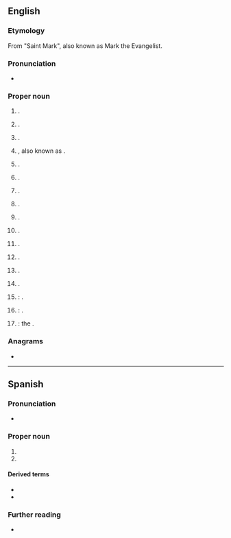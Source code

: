 ==English==
{{wikipedia}}

===Etymology===
From {{der|en|es|-}} "Saint Mark", also known as Mark the Evangelist.

===Pronunciation===
* {{a|US}} {{IPA|en|/sæn ˈmɑɹkəs/}}

===Proper noun===
{{en-proper noun|head=San Marcos}}

# {{place|en|village/and/rural municipality|p/Salta Province|c/Argentina}}.
# {{place|en|town|dept/Antioquia|c/Colombia}}.
# {{place|en|town|dept/Sucre|c/Colombia}}.
# {{place|en|capital city|can/Tarrazú|p/San José|c/Costa Rica}}, also known as {{w|San Marcos de Tarrazú}}.
# {{place|en|urban parish|city/Quito|c/Ecuador}}.
# {{place|en|municipality/and/suburb|city/San Salvador|c/El Salvador}}.
# {{place|en|city/and/municipality/capital|dept/San Marcos|c/Guatemala}}.
# {{place|en|municipality|dept/Ocotepeque|c/Honduras}}.
# {{place|en|municipality|dept/Santa Bárbara|c/Honduras}}.
# {{place|en|island|s/Baja California Sur|c/Mexico}}.
# {{place|en|town/municipal seat|mun/San Marcos|s/Guerrero|c/Mexico}}.
# {{place|en|town/and/municipality|s/Jalisco|c/Mexico}}.
# {{place|en|municipality|dept/Carazo|c/Nicaragua}}.
# {{place|en|town/capital|p/San Marcos|dept/Cajamarca|c/Peru}}.
# {{place|en|city|co/San Diego County|s/California|c/USA}}: {{w|San Marcos, California}}.
# {{place|en|city/county seat|co/Hays County|s/Texas|c/USA}}: {{w|San Marcos, Texas}}.
# {{place|en|river|s/Texas|c/USA}}: the {{w|San Marcos River}}.

===Anagrams===
* {{anagrams|en|a=aacmnorss|mascarons}}

----

==Spanish==

===Pronunciation===
* {{es-IPA}}

===Proper noun===
{{es-proper noun|m}}

# {{place|es|department|c/Guatemala}}
# {{place|es|province|r/Cajamarca|c/Peru}}

====Derived terms====
* {{l|es|sanmarqueño}}
* {{l|es|sanmarquense}}

===Further reading===
* {{pedialite|lang=es|San Marcos (Guatemala)}}